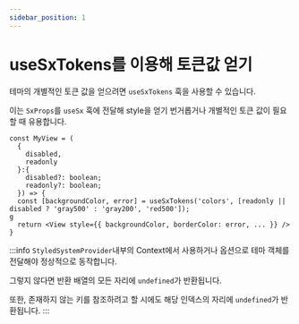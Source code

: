 ```yaml
---
sidebar_position: 1
---
```


# useSxTokens를 이용해 토큰값 얻기

테마의 개별적인 토큰 값을 얻으려면 `useSxTokens` 훅을 사용할 수 있습니다.

이는 `SxProps`를 `useSx` 훅에 전달해 style을 얻기 번거롭거나 개별적인 토큰 값이 필요할 때 유용합니다.

```tsx
const MyView = (
  {
    disabled,
    readonly
  }:{
    disabled?: boolean;
    readonly?: boolean;
  }) => {
  const [backgroundColor, error] = useSxTokens('colors', [readonly || disabled ? 'gray500' : 'gray200', 'red500']);
g
  return <View style={{ backgroundColor, borderColor: error, ... }} />
}
```

:::info
`StyledSystemProvider`내부의 Context에서 사용하거나 옵션으로 테마 객체를 전달해야 정상적으로 동작합니다.

그렇지 않다면 반환 배열의 모든 자리에 `undefined`가 반환됩니다.

또한, 존재하지 않는 키를 참조하려고 할 시에도 해당 인덱스의 자리에 `undefined`가 반환됩니다.
:::